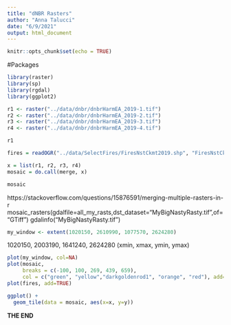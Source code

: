 ```yaml
---
title: "dNBR Rasters"
author: "Anna Talucci"
date: "6/9/2021"
output: html_document
---
```


```r
knitr::opts_chunk$set(echo = TRUE)
```

#Packages
```r
library(raster)
library(sp)
library(rgdal)
library(ggplot2)
```


```r
r1 <- raster("../data/dnbr/dnbrHarmEA_2019-1.tif")
r2 <- raster("../data/dnbr/dnbrHarmEA_2019-2.tif")
r3 <- raster("../data/dnbr/dnbrHarmEA_2019-3.tif")
r4 <- raster("../data/dnbr/dnbrHarmEA_2019-4.tif")

```


```r
r1
```
```r
fires = readOGR("../data/SelectFires/FiresNstCkmt2019.shp", "FiresNstCkmt2019")
```


```r
x = list(r1, r2, r3, r4)
mosaic = do.call(merge, x)
```
```r
mosaic
```


https://stackoverflow.com/questions/15876591/merging-multiple-rasters-in-r
mosaic_rasters(gdalfile=all_my_rasts,dst_dataset="MyBigNastyRasty.tif",of="GTiff")
gdalinfo("MyBigNastyRasty.tif")
```r
my_window <- extent(1020150, 2610990, 1077570, 2624280)
```
1020150, 2003190, 1641240, 2624280  (xmin, xmax, ymin, ymax)
```r
plot(my_window, col=NA)
plot(mosaic,
     breaks = c(-100, 100, 269, 439, 659), 
     col = c("green", "yellow","darkgoldenrod1", "orange", "red"), add=TRUE)
plot(fires, add=TRUE)
```
```r
ggplot() + 
  geom_tile(data = mosaic, aes(x=x, y=y)) 
```

**THE END**